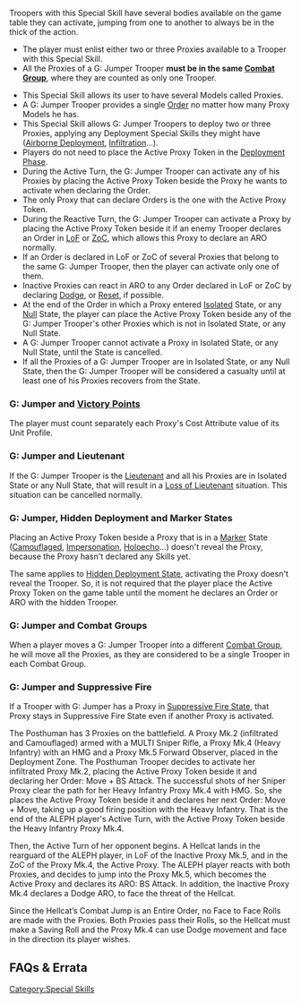 {{section-special-skills}}


{{n4only}}
{{n4list}}
Troopers with this Special Skill have several bodies available on the game table they can activate, jumping from one to another to always be in the thick of the action.

{{image | name=proxy_active0.jpg | style=128 }}

{{skillbox |black| G: JUMPER | AUTOMATIC SKILL }}
{{skill-label | Obligatory }}
{{requirements}}
* The player must enlist either two or three Proxies available to a Trooper with this Special Skill.
* All the Proxies of a G: Jumper Trooper '''must be in the same [[Combat Group]]''', where they are counted as only one Trooper.
{{effects}}
* This Special Skill allows its user to have several Models called Proxies.
* A G: Jumper Trooper provides a single [[Order]] no matter how many Proxy Models he has.
* This Special Skill allows G: Jumper Troopers to deploy two or three Proxies, applying any Deployment Special Skills they might have ([[Airborne Deployment]], [[Infiltration]]...).
* Players do not need to place the Active Proxy Token in the [[Deployment Phase]].
* During the Active Turn, the G: Jumper Trooper can activate any of his Proxies by placing the Active Proxy Token beside the Proxy he wants to activate when declaring the Order.
* The only Proxy that can declare Orders is the one with the Active Proxy Token.
* During the Reactive Turn, the G: Jumper Trooper can activate a Proxy by placing the Active Proxy Token beside it if an enemy Trooper declares an Order in [[LoF]] or [[ZoC]], which allows this Proxy to declare an ARO normally. {{seefaq | Normal ARO rules apply, this is not restricted to LoF or ZoC.}}
* If an Order is declared in LoF or ZoC of several Proxies that belong to the same G: Jumper Trooper, then the player can activate only one of them. {{seefaq | Normal ARO rules apply, this is not restricted to LoF or ZoC.}}
* Inactive Proxies can react in ARO to any Order declared in LoF or ZoC by declaring [[Dodge]], or [[Reset]], if possible. {{seefaq | Normal ARO rules apply, this is not restricted to LoF or ZoC.}}
* At the end of the Order in which a Proxy entered [[Isolated]] State, or any [[Null]] State, the player can place the Active Proxy Token beside any of the G: Jumper Trooper's other Proxies which is not in Isolated State, or any Null State.
* A G: Jumper Trooper cannot activate a Proxy in Isolated State, or any Null State, until the State is cancelled.
* If all the Proxies of a G: Jumper Trooper are in Isolated State, or any Null State, then the G: Jumper Trooper will be considered a casualty until at least one of his Proxies recovers from the State.


{{n4end}}{{n4}}
=== G: Jumper and [[Victory Points]] ===
The player must count separately each Proxy's Cost Attribute value of its Unit Profile.

=== G: Jumper and Lieutenant ===
If the G: Jumper Trooper is the [[Lieutenant]] and all his Proxies are in Isolated State or any Null State, that will result in a [[Loss of Lieutenant]] situation. This situation can be cancelled normally.

=== G: Jumper, Hidden Deployment and Marker States ===
Placing an Active Proxy Token beside a Proxy that is in a [[Marker]] State ([[Camouflaged]], [[Impersonation  State | Impersonation]], [[Holoecho]]...) doesn't reveal the Proxy, because the Proxy hasn't declared any Skills yet.

The same applies to [[Hidden Deployment State]], activating the Proxy doesn't reveal the Trooper. So, it is not required that the player place the Active Proxy Token on the game table until the moment he declares an Order or ARO with the hidden Trooper.

=== G: Jumper and Combat Groups ===
When a player moves a G: Jumper Trooper into a different [[Combat Group]], he will move all the Proxies, as they are considered to be a single Trooper in each Combat Group.

=== G: Jumper and Suppressive Fire === 
If a Trooper with G: Jumper has a Proxy in [[Suppressive Fire State]], that Proxy stays in Suppressive Fire State even if another Proxy is activated.


{{greybox-start | Active Turn Game Example }}
The Posthuman has 3 Proxies on the battlefield. A Proxy Mk.2 (infiltrated and Camouflaged) armed with a MULTI Sniper Rifle, a Proxy Mk.4 (Heavy Infantry) with an HMG and a Proxy Mk.5 Forward Observer, placed in the Deployment Zone. The Posthuman Trooper decides to activate her infiltrated Proxy Mk.2, placing the Active Proxy Token beside it and declaring her Order: Move + BS Attack. The successful shots of her Sniper Proxy clear the path for her Heavy Infantry Proxy Mk.4 with HMG. So, she places the Active Proxy Token beside it and declares her next Order: Move + Move, taking up a good firing position with the Heavy Infantry. That is the end of the ALEPH player's Active Turn, with the Active Proxy Token beside the Heavy Infantry Proxy Mk.4.
{{greybox-end}}


{{greybox-start | Reactive Turn Game Example }}
{{image | name=eng-jumper-1-1024.jpg | style=512border }}

Then, the Active Turn of her opponent begins. A Hellcat lands in the rearguard of the ALEPH player, in LoF of the Inactive Proxy Mk.5, and in the ZoC of the Proxy Mk.4, the Active Proxy. The ALEPH player reacts with both Proxies, and decides to jump into the Proxy Mk.5, which becomes the Active Proxy and declares its ARO: BS Attack. In addition, the Inactive Proxy Mk.4 declares a Dodge ARO, to face the threat of the Hellcat. 

{{image | name=eng-jumper-2-1024.jpg | style=512border }}

Since the Hellcat’s Combat Jump is an Entire Order, no Face to Face Rolls are made with the Proxies. Both Proxies pass their Rolls, so the Hellcat must make a Saving Roll and the Proxy Mk.4 can use Dodge movement and face in the direction its player wishes. 
{{greybox-end}}


== FAQs & Errata ==

{{faqbox |
type = faq |
title = N4 FAQ |
version = 1.0, Jan 2021 |
q = Q: Are G: Jumper Trooper AROs limited to LoF or ZoC? |
a = A: No. The Active Proxy Token can be moved, and Inactive Proxies can use Dodge and Reset AROs, whenever AROs are generated. |
related = [[G: Jumper]] }}

{{n4end}}


{{section-special-skills}}


[[Category:Special Skills]]